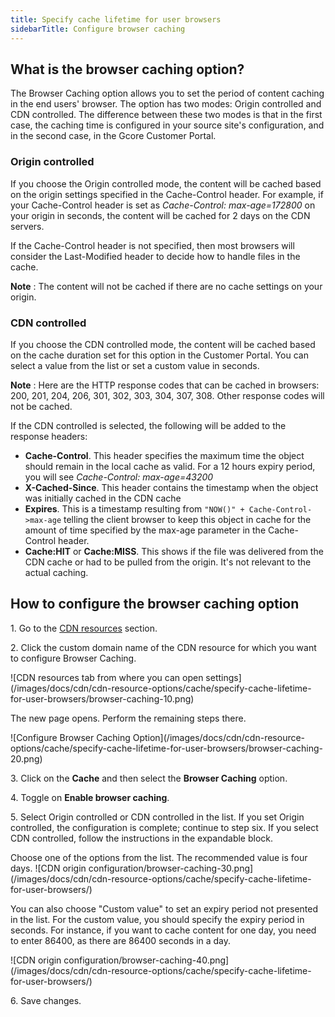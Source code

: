 ---
title: Specify cache lifetime for user browsers
sidebarTitle: Configure browser caching
---

## What is the browser caching option?

The Browser Caching option allows you to set the period of content caching in the end users' browser. The option has two modes: Origin controlled and CDN controlled. The difference between these two modes is that in the first case, the caching time is configured in your source site's configuration, and in the second case, in the Gcore Customer Portal.

### Origin controlled

If you choose the Origin controlled mode, the content will be cached based on the origin settings specified in the Cache-Control header. For example, if your Cache-Control header is set as _Cache-Control: max-age=172800_ on your origin in seconds, the content will be cached for 2 days on the CDN servers.

If the Cache-Control header is not specified, then most browsers will consider the Last-Modified header to decide how to handle files in the cache. 

**Note** : The content will not be cached if there are no cache settings on your origin. 

### CDN controlled

If you choose the CDN controlled mode, the content will be cached based on the cache duration set for this option in the Customer Portal. You can select a value from the list or set a custom value in seconds.

**Note** : Here are the HTTP response codes that can be cached in browsers: 200, 201, 204, 206, 301, 302, 303, 304, 307, 308. Other response codes will not be cached.

If the CDN controlled is selected, the following will be added to the response headers:

  * **Cache-Control**. This header specifies the maximum time the object should remain in the local cache as valid. For a 12 hours expiry period, you will see _Cache-Control: max-age=43200_
  * **X-Cached-Since**. This header contains the timestamp when the object was initially cached in the CDN cache
  * **Expires**. This is a timestamp resulting from `"NOW()" + Cache-Control->max-age` telling the client browser to keep this object in cache for the amount of time specified by the max-age parameter in the Cache-Control header.
  * **Cache:HIT** or **Cache:MISS**. This shows if the file was delivered from the CDN cache or had to be pulled from the origin. It's not relevant to the actual caching.



## How to configure the browser caching option

1\. Go to the [CDN resources](https://cdn.gcore.com/) section.

2\. Click the custom domain name of the CDN resource for which you want to configure Browser Caching.


<Frame>![CDN resources tab from where you can open settings](/images/docs/cdn/cdn-resource-options/cache/specify-cache-lifetime-for-user-browsers/browser-caching-10.png)</Frame>



The new page opens. Perform the remaining steps there.


<Frame>![Configure Browser Caching Option](/images/docs/cdn/cdn-resource-options/cache/specify-cache-lifetime-for-user-browsers/browser-caching-20.png)</Frame>



3\. Click on the **Cache** and then select the **Browser Caching** option. 

4\. Toggle on **Enable browser caching**.

5\. Select Origin controlled or CDN controlled in the list. If you set Origin controlled, the configuration is complete; continue to step six. If you select CDN controlled, follow the instructions in the expandable block. 


<Accordion title="Configure CDN controlled mode">
Choose one of the options from the list. The recommended value is four days. 
<Frame>![CDN origin configuration/browser-caching-30.png](/images/docs/cdn/cdn-resource-options/cache/specify-cache-lifetime-for-user-browsers/)</Frame>



You can also choose "Custom value" to set an expiry period not presented in the list. For the custom value, you should specify the expiry period in seconds. For instance, if you want to cache content for one day, you need to enter 86400, as there are 86400 seconds in a day.


<Frame>![CDN origin configuration/browser-caching-40.png](/images/docs/cdn/cdn-resource-options/cache/specify-cache-lifetime-for-user-browsers/)</Frame>


</Accordion>


6\. Save changes.
